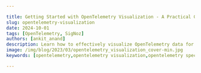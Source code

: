 ```yaml
---

title: Getting Started with OpenTelemetry Visualization - A Practical Guide
slug: opentelemetry-visualization
date: 2024-10-01
tags: [OpenTelemetry, SigNoz]
authors: [ankit_anand]
description: Learn how to effectively visualize OpenTelemetry data for enhanced observability and monitoring in distributed systems. Explore tools, techniques, and best practices.
image: /img/blog/2023/03/opentelemetry_visualization_cover-min.jpg
keywords: [opentelemetry,opentelemetry visualization,opentelemetry specification,open source,logs,metrics,traces,signoz,apm tools,application performance monitoring]

---
```


<head>
  <script
    type="application/ld+json"
    dangerouslySetInnerHTML={{ __html: JSON.stringify({
  "@context": "https://schema.org",
  "@type": "TechArticle",
  "headline": "Getting Started with OpenTelemetry Visualization - A Practical Guide",
  "alternativeHeadline": "Learn how to effectively visualize OpenTelemetry data for enhanced observability and monitoring in distributed systems",
  "author": {
    "@type": "Person",
    "name": "Ankit Anand"
  },
  "publisher": {
    "@type": "Organization",
    "name": "SigNoz",
    "logo": {
      "@type": "ImageObject",
      "url": "https://signoz.io/img/SigNozLogo-orange.svg"
    }
  },
  "datePublished": "2024-10-01T00:00:00Z",
  "dateModified": "2024-10-01T00:00:00Z",
  "mainEntityOfPage": {
    "@type": "WebPage",
    "@id": "https://signoz.io/blog/opentelemetry-visualization/"
  },
  "description": "Learn how to effectively visualize OpenTelemetry data for enhanced observability and monitoring in distributed systems. Explore tools, techniques, and best practices for OpenTelemetry visualization.",
  "keywords": "opentelemetry, opentelemetry visualization, opentelemetry specification, open source, logs, metrics, traces, signoz, apm tools, application performance monitoring",
  "articleSection": "Technology",
  "inLanguage": "en",
  "isPartOf": {
    "@type": "Blog",
    "name": "SigNoz Blog",
    "url": "https://signoz.io/blog/"
  },
  "about": [
    {
      "@type": "Thing",
      "name": "OpenTelemetry",
      "description": "An open-source observability framework for cloud-native software"
    },
    {
      "@type": "Thing",
      "name": "Observability",
      "description": "The ability to measure a system's current state based on the data it generates"
    },
    {
      "@type": "Thing",
      "name": "Data Visualization",
      "description": "The graphical representation of information and data"
    }
  ],
  "mentions": [
    {
      "@type": "SoftwareApplication",
      "name": "OpenTelemetry",
      "applicationCategory": "Observability Framework"
    },
    {
      "@type": "SoftwareApplication",
      "name": "SigNoz",
      "applicationCategory": "Application Performance Monitoring"
    },
    {
      "@type": "SoftwareApplication",
      "name": "Jaeger",
      "applicationCategory": "Distributed Tracing System"
    },
    {
      "@type": "SoftwareApplication",
      "name": "Prometheus",
      "applicationCategory": "Monitoring System"
    }
  ],
  "mainEntity": {
    "@type": "FAQPage",
    "mainEntity": [
      {
        "@type": "Question",
        "name": "What is OpenTelemetry Visualization?",
        "acceptedAnswer": {
          "@type": "Answer",
          "text": "OpenTelemetry Visualization is the process of transforming raw telemetry data (metrics, traces, and logs) collected using OpenTelemetry into visual representations like charts, graphs, and dashboards. It helps in understanding and analyzing the performance and behavior of distributed systems."
        }
      },
      {
        "@type": "Question",
        "name": "Why is OpenTelemetry Visualization important?",
        "acceptedAnswer": {
          "@type": "Answer",
          "text": "OpenTelemetry Visualization is crucial for improving system understanding, faster problem identification, enhanced collaboration between teams, data-driven decision making, and real-time monitoring and alerting. It transforms complex telemetry data into intuitive visual formats, making it easier to maintain and optimize systems."
        }
      },
      {
        "@type": "Question",
        "name": "How can I get started with OpenTelemetry Visualization using SigNoz?",
        "acceptedAnswer": {
          "@type": "Answer",
          "text": "To get started with OpenTelemetry Visualization using SigNoz: 1. Instrument your application code with OpenTelemetry client libraries 2. Configure OpenTelemetry Exporters to send data to SigNoz 3. Install SigNoz using the provided installation script 4. Use SigNoz dashboards to visualize and analyze your telemetry data"
        }
      }
    ]
  },
  "tutorial": {
    "@type": "HowTo",
    "name": "How to Implement OpenTelemetry Visualization",
    "step": [
      {
        "@type": "HowToStep",
        "name": "Instrument Your Application",
        "text": "Use OpenTelemetry SDKs or auto-instrumentation agents to add telemetry to your application code."
      },
      {
        "@type": "HowToStep",
        "name": "Configure OpenTelemetry Collector",
        "text": "Set up and configure the OpenTelemetry Collector to receive, process, and export telemetry data."
      },
      {
        "@type": "HowToStep",
        "name": "Choose and Set Up a Visualization Tool",
        "text": "Select a visualization tool like SigNoz, and set it up to receive data from the OpenTelemetry Collector."
      },
      {
        "@type": "HowToStep",
        "name": "Create Dashboards and Alerts",
        "text": "Design informative dashboards and set up relevant alerts using your chosen visualization tool."
      },
      {
        "@type": "HowToStep",
        "name": "Analyze and Iterate",
        "text": "Regularly analyze your visualizations and refine them based on your observability needs."
      }
    ]
  }
}) }}
  />
</head>

OpenTelemetry is a Cloud Native Computing Foundation(<a href="https://www.cncf.io/" rel="noopener noreferrer nofollow" target="_blank">CNCF</a>) project aimed at standardizing the way we instrument applications for generating telemetry data(logs, metrics, and traces). However, OpenTelemetry does not provide storage and visualization for the collected telemetry data. For OpenTelemetry visualization, you need to use a backend that can ingest the collected data and provide a web UI to visualize it.

<Figure src="/img/blog/2024/01/opentelemetry-collector-try-signoz-cloud-cta.webp" alt="" caption="" />

## Quick Start Guide: OpenTelemetry Visualization in 5 Steps

Get started with OpenTelemetry visualization quickly using this step-by-step guide:

### 1. Instrument your application with OpenTelemetry SDKs

- Choose the appropriate OpenTelemetry SDK for your programming language
- Install the SDK using your language's package manager
- Add instrumentation code to your application
- Configure global settings like service name and version

Example (Python):
```python
from opentelemetry import trace
from opentelemetry.sdk.trace import TracerProvider
from opentelemetry.sdk.trace.export import BatchSpanProcessor
from opentelemetry.exporter.otlp.proto.grpc.trace_exporter import OTLPSpanExporter

trace.set_tracer_provider(TracerProvider())
tracer = trace.get_tracer(__name__)

otlp_exporter = OTLPSpanExporter(endpoint="your-collector-endpoint:4317", insecure=True)
span_processor = BatchSpanProcessor(otlp_exporter)
trace.get_tracer_provider().add_span_processor(span_processor)

# Your application code here
with tracer.start_as_current_span("main"):
    # ...
```

### 2. Set up the OpenTelemetry Collector

- Download and install the OpenTelemetry Collector
- Configure the Collector to receive data from your application
- Set up appropriate processors for data manipulation (if needed)
- Configure exporters to send data to your chosen backend

Example `config.yaml`:
```yaml
receivers:
  otlp:
    protocols:
      grpc:
        endpoint: 0.0.0.0:4317

processors:
  batch:

exporters:
  otlp:
    endpoint: "your-backend:4317"
    tls:
      insecure: true

service:
  pipelines:
    traces:
      receivers: [otlp]
      processors: [batch]
      exporters: [otlp]
```

### 3. Choose a visualization tool

Select a tool based on your needs:
- SigNoz: Full-stack open-source APM with native OpenTelemetry support
- Jaeger: Specialized in distributed tracing visualization
- Grafana: Highly customizable dashboarding platform

For this guide, we'll use SigNoz as an example.

### 4. Configure data export from the Collector to your chosen tool

Update your Collector's `config.yaml` to export data to SigNoz:

```yaml
exporters:
  otlp:
    endpoint: "signoz-otel-collector:4317"
    tls:
      insecure: true

service:
  pipelines:
    traces:
      receivers: [otlp]
      processors: [batch]
      exporters: [otlp]
```

### 5. Create your first dashboard to visualize key metrics and traces

- Log in to your SigNoz dashboard
- Navigate to the "Dashboards" section
- Click "New Dashboard" and add panels for key metrics:
  - Request Rate
  - Error Rate
  - P95 Latency
- Add a trace table panel to view recent traces
- Save your dashboard

Let's now dive deeper into the concepts of OpenTelemetry visualization.

## What is OpenTelemetry Visualization?

OpenTelemetry visualization is the process of transforming raw telemetry data into visual representations that are easy to understand and analyze. It combines three key elements:

1. **OpenTelemetry**: An open-source observability framework that provides a standardized way to collect and export telemetry data from your applications and infrastructure.
    
    The <a href="https://github.com/open-telemetry/opentelemetry-specification" rel="noopener noreferrer nofollow" target="_blank">OpenTelemetry specification</a> has design and implementation guidelines for how the instrumentation libraries should be implemented. In addition, it provides client libraries in all the major programming languages which follow the specification.
    
2. **Telemetry Data**: This includes:
    - Metrics: Numerical measurements of system performance
    - Traces: Detailed records of request flows through distributed systems
    - Logs: Time-stamped records of events within your applications
    
    Together these three signals form the [three pillars of observability](https://signoz.io/blog/three-pillars-of-observability/).
    
    OpenTelemetry is the bedrock for setting up an observability framework. The application code is instrumented using OpenTelemetry client libraries, which enables the generation of telemetry data. Once the telemetry data is generated and collected, OpenTelemetry needs a backend analysis tool to which it can send the data for storage and visualization.
    
3. **Visualization Tools**: Software that takes this telemetry data and creates charts, graphs, and dashboards to help you make sense of it all.

OpenTelemetry can send to multiple backends. You can use different backends for each signal in OpenTelemetry. But managing different tools is not recommended. Engineering teams also need to correlate all signals for effective analysis. And that’s where SigNoz comes into the picture. In the later parts of this article, we will discuss more on how to get started with visualizing opentelemetry data with SigNoz.

## Why Visualize OpenTelemetry Data?

Visualizing OpenTelemetry data offers several key benefits:

<Figure src="/img/blog/2024/10/opentelemetry-visualization-image.webp" alt="" caption="" />1. **Improved System Understanding**: Complex distributed systems can be difficult to grasp. Visualization helps you see the big picture — how different components interact and where potential issues might arise.
2. **Faster Problem Identification**: When something goes wrong, time is of the essence. Visual representations allow you to quickly spot anomalies or performance degradations, reducing mean time to resolution (MTTR).
3. **Enhanced Collaboration**: Visualizations serve as a common language between development and operations teams. They make it easier to discuss issues, share insights, and work together towards solutions.
4. **Data-Driven Decision Making**: With clear visualizations of system performance and user behavior, you can make informed decisions about where to focus optimization efforts or allocate resources.
5. **Real-Time Monitoring and Alerting**: Visual dashboards provide at-a-glance system health checks. When combined with alerting mechanisms, they ensure you're always aware of critical issues.

By transforming raw telemetry data into intuitive visual formats, OpenTelemetry visualization empowers you to maintain healthier, more efficient systems.

## Key Components of OpenTelemetry Visualization

To effectively visualize OpenTelemetry data, you need to understand the key components involved:

1. **Data Collection and Instrumentation**:
    - OpenTelemetry SDKs: These libraries allow you to instrument your code, automatically collecting telemetry data from your applications.
    - Auto-instrumentation agents: For supported languages, these can add telemetry without modifying your source code.
2. **OpenTelemetry Collector**:
    - Acts as a central hub for processing and exporting telemetry data
    - Receives data from multiple sources
    - Performs data transformation and filtering
    - Exports data to various backends
3. **Backend Storage Solutions**:
    - Time-series databases (e.g., Prometheus, InfluxDB): Ideal for storing metrics
    - Distributed tracing systems (e.g., Jaeger, Zipkin): Designed for storing and querying trace data
    - Log management systems (e.g., Elasticsearch, Loki): Optimized for storing and searching log data
4. **Visualization Tools**:
    - Dashboarding platforms (e.g., SigNoz, Grafana, Kibana): Create custom visualizations and dashboards
    - APM solutions (e.g., SigNoz, Datadog): Provide pre-built visualizations tailored for application performance monitoring
    - Specialized tools (e.g., Jaeger UI for distributed tracing)

These components work together to create a complete OpenTelemetry visualization pipeline:

1. Your instrumented applications generate telemetry data.
2. The OpenTelemetry Collector receives, processes, and exports this data.
3. Backend systems store the telemetry data efficiently.
4. Visualization tools query the backend and create meaningful visual representations.

<Figure src="/img/blog/2024/10/opentelemetry-visualization-image%201.webp" alt="" caption="" />Understanding this pipeline helps you choose the right tools and configure them effectively for your specific needs.

## Choosing the Right OpenTelemetry Visualization Tool

Selecting the appropriate visualization tool is crucial for maximizing the value of your OpenTelemetry data. Consider these factors when making your choice:

1. **Scalability**: Can the tool handle your current data volume? Will it grow with your needs?
2. **Data Retention**: How long does the tool store historical data? Is this sufficient for your use cases?
3. **Query Language**: Is the tool's query language powerful enough for your analysis needs? Is it easy for your team to learn and use?
4. **Support for OpenTelemetry Semantic Conventions**: Does the tool understand and properly display OpenTelemetry's standardized attributes and metrics?
5. **Integration Capabilities**: Can the tool easily connect with your existing infrastructure and other tools in your observability stack?
6. **User Interface and Customization**: Is the interface intuitive? Can you create custom dashboards and visualizations to match your specific requirements?
7. **Cost**: For commercial solutions, does the pricing model align with your budget and expected usage?
8. **Community and Support**: For open-source options, is there an active community? For commercial tools, what level of support is provided?

Remember — there's no one-size-fits-all solution. The best tool depends on your specific needs, existing infrastructure, and team expertise.

## Popular OpenTelemetry Visualization Tools

Let's explore some widely-used options for visualizing OpenTelemetry data:

### Open-source Options

1. **SigNoz:** An open-core, full-stack observability platform built **natively for OpenTelemetry.**
2. **Jaeger**:
    - Specializes in distributed tracing visualization
    - Offers a powerful query language for trace analysis
    - Provides service dependency graphs and flame graphs for performance insights
3. **Prometheus**:
    - Focuses on metrics collection and visualization
    - Features a flexible query language (PromQL) for data analysis
    - Includes a built-in alerting system
4. **Grafana**:
    - Creates highly customizable dashboards
    - Supports multiple data sources, including Prometheus and Jaeger
    - Offers a wide range of visualization types and plugins

### Commercial Solutions

Several vendor-agnostic commercial options provide comprehensive OpenTelemetry visualization capabilities:

- **Datadog**: Offers extensive integrations and AI-powered analytics.
- **New Relic**: Provides a unified platform for metrics, traces, and logs.
- **Honeycomb**: Specializes in high-cardinality observability data.

Cloud providers also offer native observability solutions compatible with OpenTelemetry:

- Amazon CloudWatch
- Google Cloud Operations Suite
- Azure Monitor

These commercial options often provide additional features like advanced analytics, anomaly detection, and integrated incident management — but at a cost.

## SigNoz - an Open Source APM Built Natively for OpenTelemetry

[SigNoz](https://signoz.io/) is a full-stack open source APM built natively to support OpenTelemetry. It supports OpenTelemetry semantic conventions and provides visualization for all three distinct types of signals(log management is under active development) supported by OpenTelemetry.

It also provides advanced OpenTelemetry visualizations of trace aggregates which can be analyzed with a powerful set of filters.

<GetStartedSigNoz />

It is easy to get started with SigNoz. It can be installed on macOS or Linux computers in just three steps by using a simple installation script.

The install script automatically installs Docker Engine on Linux. However, you must manually install <a href="https://docs.docker.com/engine/install/" rel="noopener noreferrer nofollow" target="_blank">Docker Engine</a> on macOS before running the install script.

```jsx
git clone -b main <https://github.com/SigNoz/signoz.git>
cd signoz/deploy/
./install.sh

```

You can visit our documentation for instructions on how to install SigNoz using Docker Swarm and Helm Charts.

<Figure src="/img/blog/2024/10/opentelemetry-visualization-deploy_docker_documentation.webp" alt="" caption="" />Once your application is instrumented with OpenTelemetry client libraries, the data can be sent to the SigNoz backend by specifying a specific port on the machine where SigNoz is installed.

You can then use Signoz to monitor application metrics with out-of-box charts and visualization.

## Visualizing OpenTelemetry data with SigNoz

A sample application comes bundled with SigNoz to explore the dashboard capabilities. Let us see what kind of visualizations are possible with OpenTelemetry data.

**Application Metrics**

SigNoz comes with out-of-box charts for the popular RED(requests, error, and duration) metrics.

<figure data-zoomable>
<img src="/img/blog/common/signoz_charts_application_metrics.webp" alt="SigNoz dashboard showing popular RED metrics"/>
<figcaption><i>An OpenTelemetry backend built natively for OpenTelemetry, SigNoz provides out-of-box charts for application metrics</i></figcaption>
</figure>

**Distributed tracing with Flamegraphs and Gantt Charts**

The tracing data captured with OpenTelemetry can be visualized with the help of Flamegraphs and Gantt charts. This view gives you a complete breakdown of a single user request as it travels across services and protocols.

<figure data-zoomable align='center'>
<img src="/img/blog/common/signoz_flamegraphs.webp" alt="Detailed Flamegraphs & Gantt charts"/>
<figcaption><i>Tracing data collected by OpenTelemetry can be visualized with the help of Flamegraphs and Gantt charts on the SigNoz dashboard</i></figcaption>
</figure>

**Trace aggregates**

Using SigNoz dashboards, you can run and visualize aggregated trace data collected with OpenTelemetry. Create trace aggregates visualizations helps you create service-centric views. For example, you can see the P99 latency of all your services to pinpoint the one causing performance issues.

You can also analyze the trace data using a set of powerful filters like `status`, `operation`, `HTTP codes`, etc. SigNoz uses OpenTelemetry semantic conventions to visualize this data.

<figure data-zoomable align='center'>
<img className="box-shadowed-image" src="/img/blog/common/trace_filter_apply_aggregates.webp" alt="Trace aggregates on SigNoz dashboard"/>
<figcaption><i>Visualize  and analyze trace aggregates with SigNoz</i></figcaption>
</figure>

**Custom Dashboards**

OpenTelemetry provides <a href="https://github.com/open-telemetry/opentelemetry-collector-contrib/tree/main/receiver" rel="noopener noreferrer nofollow" target="_blank">receivers</a> for receiving metrics from metrics exporters of a lot of common technologies. For example, there are receivers for Redis, AWS container insights, Docker stats, etc. Using these receivers, you can build custom dashboards with SigNoz.

<figure data-zoomable align='center'>
<img src="/img/blog/common/hostmetrics-dashboard-overview.webp" alt="Hostmetrics dashboard with SigNoz"/>
<figcaption><i>Using OpenTelemetry receivers, you can create custom dashboards with SigNoz. For example, this is a custom dashboard for host metrics monitoring</i></figcaption>
</figure>

## Getting Started with OpenTelemetry Visualization

To start with OpenTelemetry visualization, you first need to instrument your application code with OpenTelemetry client libraries. Opentelemetry also provides auto-instrumentation agents for some programming languages like Java. With auto-instrumentation, you can start to monitor your application with minimal code changes.

Below are the steps required to start with OpenTelemetry visualization:

- [Instrument application](https://signoz.io/docs/instrumentation/) code with language-specific OpenTelemetry libraries
- Configure OpenTelemetry Exporters to send data to SigNoz
- Visualize and analyze telemetry data using SigNoz dashboards

OpenTelemetry has language-specific instrumentation steps. You can explore our docs for specific instructions for different programming languages:

- [Java](https://signoz.io/docs/instrumentation/java/)
- [Python](https://signoz.io/docs/instrumentation/python/)
- [Nodejs](https://signoz.io/docs/instrumentation/javascript/)
- [PHP](https://signoz.io/docs/instrumentation/php/)
- [Ruby](https://signoz.io/docs/instrumentation/ruby-on-rails/)
- [Rust](https://signoz.io/docs/instrumentation/rust/)
- [Elixir](https://signoz.io/docs/instrumentation/elixir/)
- [.NET](https://signoz.io/docs/instrumentation/dotnet/)

<GetStartedSigNoz />

## Best Practices for Effective OpenTelemetry Visualization

To get the most out of your OpenTelemetry visualizations, follow these best practices:

1. **Implement Consistent Naming Conventions and Tagging**:
    - Use clear, descriptive names for services, endpoints, and metrics
    - Apply consistent tags to aid in filtering and grouping data
    - Follow OpenTelemetry semantic conventions where applicable
2. **Design Informative and Actionable Dashboards**:
    - Create role-specific dashboards (e.g., for developers, operations, management)
    - Use a logical layout that tells a story about your system's performance
    - Include both high-level overviews and the ability to drill down into details
3. **Utilize Heat Maps and Service Dependency Graphs**:
    - Heat maps help identify patterns and anomalies in large datasets
    - Service dependency graphs visualize the relationships between components in your system
4. **Correlate Metrics, Traces, and Logs**:
    - Link related data types for comprehensive analysis
    - Use trace IDs to connect logs with specific request flows
    - Combine metrics with traces to understand the impact of performance issues
5. **Implement Effective Alerting**:
    - Set up alerts based on key performance indicators (KPIs)
    - Use dynamic thresholds to reduce noise and catch real issues
    - Ensure alerts are actionable and provide context for troubleshooting
6. **Regularly Review and Refine Visualizations**:
    - Continuously improve your dashboards based on user feedback
    - Remove unused or redundant visualizations to maintain clarity
    - Update visualizations as your system evolves

By following these practices, you'll create OpenTelemetry visualizations that provide clear, actionable insights into your system's behavior.

## Overcoming Common Challenges in OpenTelemetry Visualization

As you implement OpenTelemetry visualization, you may encounter several challenges. Here's how to address them:

1. **High-Cardinality Data**:
    - Problem: Too many unique values in your data can slow down queries and make visualizations cluttered.
    - Solution: Use sampling techniques, implement data aggregation, and design your instrumentation to limit unnecessary high-cardinality fields.
2. **Data Volume and Retention**:
    - Problem: Storing and querying large volumes of telemetry data can be expensive and slow.
    - Solution: Implement intelligent sampling, use efficient storage solutions (e.g., columnar databases), and set up appropriate data retention policies.
3. **Data Consistency Across Services**:
    - Problem: Inconsistent naming or tagging across different services can make it difficult to correlate data.
    - Solution: Establish and enforce consistent naming conventions and tagging strategies across your organization.
4. **Security and Privacy Concerns**:
    - Problem: Telemetry data may contain sensitive information.
    - Solution: Implement data masking, use encryption for data in transit and at rest, and ensure compliance with relevant data protection regulations.
5. **Tool Sprawl**:
    - Problem: Using multiple visualization tools can lead to fragmented insights and increased complexity.
    - Solution: Aim for a consolidated observability platform that can handle metrics, traces, and logs in a unified interface.
6. **Alert Fatigue**:
    - Problem: [Too many alerts](signoz.io/blog/alert-fatigue) can lead to important issues being overlooked.
    - Solution: Use dynamic thresholds, implement alert grouping, and regularly review and refine your alerting rules.

By anticipating and addressing these challenges, you can create a more effective and sustainable OpenTelemetry visualization strategy.

## Key Takeaways

- OpenTelemetry visualization transforms raw telemetry data into actionable insights, crucial for understanding and optimizing complex distributed systems.
- Effective visualization requires proper instrumentation, data processing, and choosing the right tools for your specific needs.
- Popular visualization options include open-source tools like SigNoz, Jaeger and Grafana, as well as commercial solutions like DataDog.
- Best practices include consistent naming conventions, correlating different types of telemetry data, and regularly refining your visualizations.
- Common challenges include dealing with high-cardinality data and managing large data volumes.

## FAQs

### What's the difference between OpenTelemetry and visualization tools?

OpenTelemetry is a framework for collecting and exporting telemetry data. Visualization tools take this data and create graphical representations. While OpenTelemetry standardizes data collection, visualization tools focus on presenting that data in meaningful ways.

### Can OpenTelemetry data be visualized in real-time?

Yes, many visualization tools support real-time updates. This capability depends on your data pipeline's latency and the visualization tool's refresh rate.

### How does OpenTelemetry visualization improve application performance?

Visualization helps you quickly identify performance bottlenecks, understand system dependencies, and spot anomalies. This insight allows you to make targeted improvements to your application's performance.

### Is it possible to visualize OpenTelemetry data from multiple programming languages in a single dashboard?

Absolutely. OpenTelemetry's standardized approach ensures that data from different languages can be collected and visualized consistently. Most visualization tools can combine data from multiple sources into unified dashboards.

---

**Further Reading**

[SigNoz - an open-source alternative to DataDog](https://signoz.io/blog/open-source-datadog-alternative/)

[OpenTelemetry Collector - a complete guide](https://signoz.io/blog/opentelemetry-collector-complete-guide/)